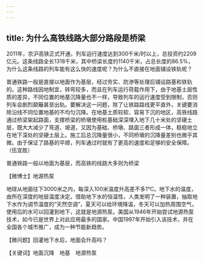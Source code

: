 ```yaml
---
---
---
```

title: 为什么高铁线路大部分路段是桥梁
---




2011年，京沪高铁正式开通，列车运行速度达到300千米/时以上，总投资约2209亿元。这条线路全长1318千米，其中桥梁长度约1140千米，占总长度的86.5%，为什么这条线路的列车能有这么快的速度呢？为什么不直接在地面铺设铁轨呢？

普通铁路一般是直接以地面作为基层，经过夯实、防渗等处理后铺设路基和铁轨的。这种路线因地制宜，转弯较多，而且在列车运行荷载作用下，由于地基土层性质的差异，不同位置的地基沉降量也不一样，导致列车的运行速度受到限制，否则列车会剧烈颠簸甚至出轨。要解决这一问题，除了让铁路路线更平直外，关键要消除沿线不同位置地基的不均匀沉降。在地基土质较软、容易下沉的地区，高铁线路通过桥梁架起路面，支撑桥梁的桥墩使用桩基础深深埋入地下几十米处的坚硬土层，既大大减少了弯道、坡道，又因为基础、桥墩、路面三者形成一体，稳稳地立在地下深处的坚硬土层上。施工后总沉降量很小，不同桥墩的沉降量差别也微乎其微。由于保证了路基的平顺，列车通过时就有了更高的速度和足够的安全保障。（伍宜胜）

普通铁路一般以地面为基层，而高铁的线路大多则为桥梁





【微博士】地源热泵

地球从地面往下3000米之内，每深入100米温度升高差不多1℃。地下水的温度，由所在深度的地层温度决定。借助地下水的恒温性，人类发明了一种装置，抽取地下水作为调节温度的“天然空调”，夏天可以给环境降温，冬天可以加热周围空气，使用后的水可以回灌到地下，这就是地源热泵。美国从1946年开始尝试地源热泵技术，如今已是世界上对此应用最多的国家。中国1997年开始引入该技术，并在全国各个城市推广，成为一种节能新趋势。

【微问题】回灌地下水后，地面会升高吗？

【关键词】地面沉降　地基　地源热泵